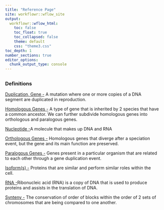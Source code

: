 ```yaml
---
title: "Reference Page"
site: workflowr::wflow_site
output:
  workflowr::wflow_html:
    toc: false
    toc_float: true
    toc_collapsed: false
    theme: default
    css: "theme3.css"
toc_depth: 1
number_sections: true
editor_options:
  chunk_output_type: console
---
```


## {.tabset}
### Definitions

[Duplication, Gene - ](https://www.genome.gov/genetics-glossary/Duplication) A mutation where one or more copies of a DNA segment are duplicated in reproduction.

[Homologous Genes -](https://bio.libretexts.org/Bookshelves/Microbiology/Microbiology_(Boundless)/07%3A_Microbial_Genetics/7.13%3A_Bioinformatics/7.13C%3A_Homologs_Orthologs_and_Paralogs) A type of gene that is inherited by 2 species that have a common ancestor. We can further subdivide homologous genes into orthologous and paralogous genes.

[Nucleotide - ](https://www.cancer.gov/publications/dictionaries/genetics-dictionary/def/nucleotide)A molecule that makes up DNA and RNA

[Orthologous Genes -](https://bio.libretexts.org/Bookshelves/Microbiology/Microbiology_(Boundless)/07%3A_Microbial_Genetics/7.13%3A_Bioinformatics/7.13C%3A_Homologs_Orthologs_and_Paralogs) Homologous genes that diverge after a speciation event, but the gene and its main function are preserved.

[Paralogous Genes - ](https://bio.libretexts.org/Bookshelves/Microbiology/Microbiology_(Boundless)/07%3A_Microbial_Genetics/7.13%3A_Bioinformatics/7.13C%3A_Homologs_Orthologs_and_Paralogs) Genes present in a particular organism that are related to each other through a gene duplication event.

[Isoform(s) -](https://elifesciences.org/articles/34477) Proteins that are similar and perform similar roles within the cell.

[RNA - ](https://www.genome.gov/genetics-glossary/RNA-Ribonucleic-Acid)Ribonucleic acid (RNA) is a copy of DNA that is used to produce proteins and assists in the translation of DNA.

[Synteny -](https://www.nature.com/scitable/topicpage/synteny-inferring-ancestral-genomes-44022/) The conservation of order of blocks within the order of 2 sets of chromosomes that are being compared to one another.


